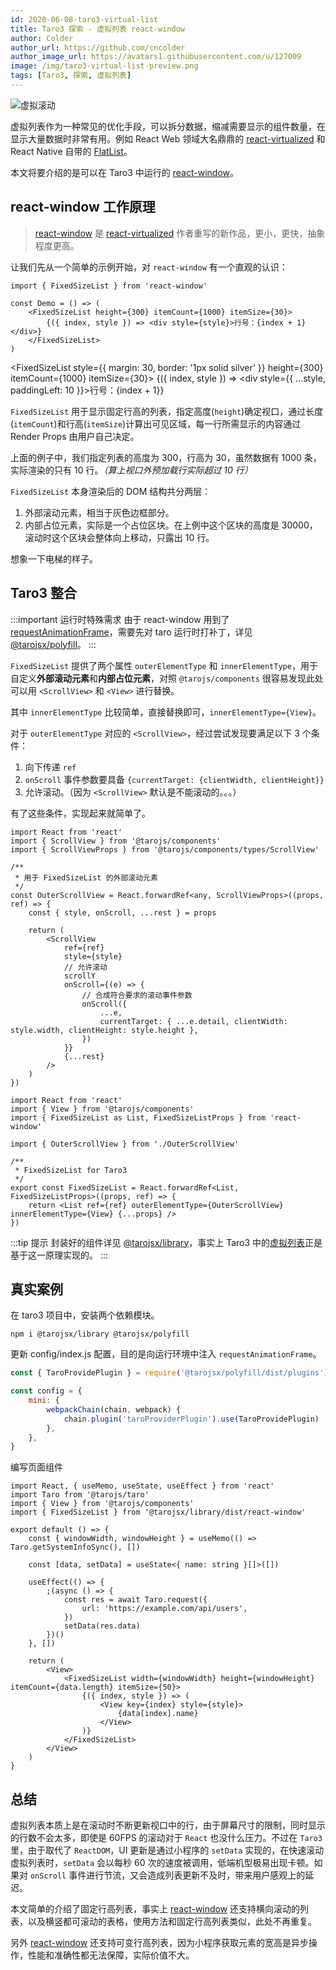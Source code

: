 ```yaml
---
id: 2020-06-08-taro3-virtual-list
title: Taro3 探索 - 虚拟列表 react-window
author: Colder
author_url: https://github.com/cncolder
author_image_url: https://avatars1.githubusercontent.com/u/127009
image: /img/taro3-virtual-list-preview.png
tags: [Taro3, 探索, 虚拟列表]
---
```


![虚拟滚动](/img/taro3-virtual-list-preview.png)

虚拟列表作为一种常见的优化手段，可以拆分数据，缩减需要显示的组件数量，在显示大量数据时非常有用。例如 React Web 领域大名鼎鼎的 [react-virtualized](https://github.com/bvaughn/react-virtualized) 和 React Native 自带的 [FlatList](https://reactnative.cn/docs/flatlist)。

本文将要介绍的是可以在 Taro3 中运行的 [react-window](https://github.com/bvaughn/react-window)。

<!-- truncate -->

## react-window 工作原理

> [react-window](https://github.com/bvaughn/react-window) 是 [react-virtualized](https://github.com/bvaughn/react-virtualized) 作者重写的新作品，更小，更快，抽象程度更高。

让我们先从一个简单的示例开始，对 `react-window` 有一个直观的认识：

```tsx {4}
import { FixedSizeList } from 'react-window'

const Demo = () => (
    <FixedSizeList height={300} itemCount={1000} itemSize={30}>
        {({ index, style }) => <div style={style}>行号：{index + 1}</div>}
    </FixedSizeList>
)
```


<FixedSizeList style={{ margin: 30, border: '1px solid silver' }} height={300} itemCount={1000} itemSize={30}>
    {({ index, style }) => <div style={{ ...style, paddingLeft: 10 }}>行号：{index + 1}</div>}
</FixedSizeList>

`FixedSizeList` 用于显示固定行高的列表，指定高度(`height`)确定视口，通过长度(`itemCount`)和行高(`itemSize`)计算出可见区域，每一行所需显示的内容通过 Render Props 由用户自己决定。

上面的例子中，我们指定列表的高度为 300，行高为 30，虽然数据有 1000 条，实际渲染的只有 10 行。_（算上视口外预加载行实际超过 10 行）_

`FixedSizeList` 本身渲染后的 DOM 结构共分两层：

1. 外部滚动元素，相当于灰色边框部分。
2. 内部占位元素，实际是一个占位区块。在上例中这个区块的高度是 30000，滚动时这个区块会整体向上移动，只露出 10 行。

想象一下电梯的样子。

## Taro3 整合

:::important 运行时特殊需求
由于 react-window 用到了 [requestAnimationFrame](https://github.com/bvaughn/react-window/blob/master/src/timer.js)，需要先对 taro 运行时打补丁，详见 [@tarojsx/polyfill](https://github.com/tarojsx/polyfill)。
:::

`FixedSizeList` 提供了两个属性 `outerElementType` 和 `innerElementType`，用于自定义**外部滚动元素**和**内部占位元素**，对照 `@tarojs/components` 很容易发现此处可以用 `<ScrollView>` 和 `<View>` 进行替换。

其中 `innerElementType` 比较简单，直接替换即可，`innerElementType={View}`。

对于 `outerElementType` 对应的 `<ScrollView>`，经过尝试发现要满足以下 3 个条件：

1. 向下传递 `ref`
2. `onScroll` 事件参数要具备 `{currentTarget: {clientWidth, clientHeight}}`
3. 允许滚动。（因为 `<ScrollView>` 默认是不能滚动的。。。）

有了这些条件，实现起来就简单了。

```tsx {13,16,21} title="OuterScrollView.tsx"
import React from 'react'
import { ScrollView } from '@tarojs/components'
import { ScrollViewProps } from '@tarojs/components/types/ScrollView'

/**
 * 用于 FixedSizeList 的外部滚动元素
 */
const OuterScrollView = React.forwardRef<any, ScrollViewProps>((props, ref) => {
    const { style, onScroll, ...rest } = props

    return (
        <ScrollView
            ref={ref}
            style={style}
            // 允许滚动
            scrollY
            onScroll={(e) => {
                // 合成符合要求的滚动事件参数
                onScroll({
                    ...e,
                    currentTarget: { ...e.detail, clientWidth: style.width, clientHeight: style.height },
                })
            }}
            {...rest}
        />
    )
})
```

```tsx title="FixedSizeList.tsx"
import React from 'react'
import { View } from '@tarojs/components'
import { FixedSizeList as List, FixedSizeListProps } from 'react-window'

import { OuterScrollView } from './OuterScrollView'

/**
 * FixedSizeList for Taro3
 */
export const FixedSizeList = React.forwardRef<List, FixedSizeListProps>((props, ref) => {
    return <List ref={ref} outerElementType={OuterScrollView} innerElementType={View} {...props} />
})
```

:::tip 提示
封装好的组件详见 [@tarojsx/library](https://github.com/tarojsx/library)，事实上 Taro3 中的[虚拟列表](https://taro-docs.jd.com/taro/docs/next/virtual-list)正是基于这一原理实现的。
:::

## 真实案例

在 taro3 项目中，安装两个依赖模块。

`npm i @tarojsx/library @tarojsx/polyfill`

更新 config/index.js 配置，目的是向运行环境中注入 `requestAnimationFrame`。

```js {6} title="/config/index.js"
const { TaroProvidePlugin } = require('@tarojsx/polyfill/dist/plugins')

const config = {
    mini: {
        webpackChain(chain, webpack) {
            chain.plugin('taroProviderPlugin').use(TaroProvidePlugin)
        },
    },
}
```

编写页面组件

```tsx title="/src/pages/list.tsx"
import React, { useMemo, useState, useEffect } from 'react'
import Taro from '@tarojs/taro'
import { View } from '@tarojs/components'
import { FixedSizeList } from '@tarojsx/library/dist/react-window'

export default () => {
    const { windowWidth, windowHeight } = useMemo(() => Taro.getSystemInfoSync(), [])

    const [data, setData] = useState<{ name: string }[]>([])

    useEffect(() => {
        ;(async () => {
            const res = await Taro.request({
                url: 'https://example.com/api/users',
            })
            setData(res.data)
        })()
    }, [])

    return (
        <View>
            <FixedSizeList width={windowWidth} height={windowHeight} itemCount={data.length} itemSize={50}>
                {({ index, style }) => (
                    <View key={index} style={style}>
                        {data[index].name}
                    </View>
                )}
            </FixedSizeList>
        </View>
    )
}
```

## 总结

虚拟列表本质上是在滚动时不断更新视口中的行，由于屏幕尺寸的限制，同时显示的行数不会太多，即使是 60FPS 的滚动对于 `React` 也没什么压力。不过在 `Taro3` 里，由于取代了 `ReactDOM`，UI 更新是通过小程序的 `setData` 实现的，在快速滚动虚拟列表时，`setData` 会以每秒 60 次的速度被调用，低端机型极易出现卡顿。如果对 `onScroll` 事件进行节流，又会造成列表更新不及时，带来用户感观上的延迟。

本文简单的介绍了固定行高列表，事实上 [react-window](https://github.com/bvaughn/react-window) 还支持横向滚动的列表，以及横竖都可滚动的表格，使用方法和固定行高列表类似，此处不再重复。

另外 [react-window](https://github.com/bvaughn/react-window) 还支持可变行高列表，因为小程序获取元素的宽高是异步操作，性能和准确性都无法保障，实际价值不大。
